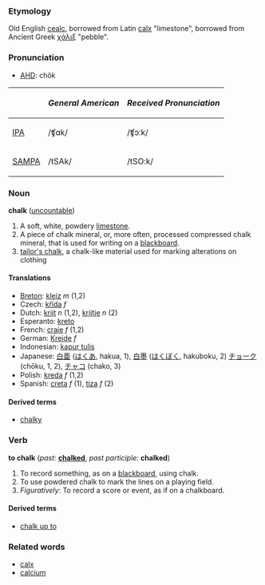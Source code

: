 ===Etymology===
Old English [[cealc]], borrowed from Latin [[calx]] "limestone", borrowed from Ancient Greek [[χάλιξ]] "pebble".

===Pronunciation===
*[[w:AHD|AHD]]: chôk

{| border=1 cellpadding=5
! !! ''General American'' !! ''Received Pronunciation''
|-
| [[w:IPA|IPA]] || /ʧɑk/ || /ʧɔːk/
|-
| [[w:SAMPA|SAMPA]] || /tSAk/ || /tSO:k/ 
|}

===Noun===
'''chalk''' ([[uncountable]])

#A soft, white, powdery [[limestone]].
#A piece of chalk mineral, or, more often, processed compressed chalk mineral, that is used for writing on a [[blackboard]].
#[[tailor's chalk]], a chalk-like material used for marking alterations on clothing 

====Translations====
*[[Breton]]: [[kleiz]] ''m'' (1,2)
*Czech: [[křída]] ''f''
*Dutch: [[krijt]] ''n'' (1,2), [[krijtje]] ''n'' (2)
*Esperanto: [[kreto]]
*French: [[craie]] ''f'' (1,2)
*German: [[Kreide]] ''f''
*Indonesian: [[kapur tulis]]
*Japanese: [[白亜]] ([[はくあ]], hakua, 1), [[白墨]] ([[はくぼく]], hakuboku, 2) [[チョーク]] (chōku, 1, 2), [[チャコ]] (chako, 3)
*Polish: [[kreda]] ''f'' (1,2)
*Spanish: [[creta]] ''f'' (1), [[tiza]] ''f'' (2)

====Derived terms====
*[[chalky]]

===Verb===
'''to chalk''' (''past:'' '''[[chalked]]''', ''past participle:'' '''chalked''')

#To record something, as on a [[blackboard]], using chalk.
#To use powdered chalk to mark the lines on a playing field.
#''Figuratively'': To record a score or event, as if on a chalkboard.

====Derived terms====
*[[chalk up to]]

===Related words===
*[[calx]]
*[[calcium]]